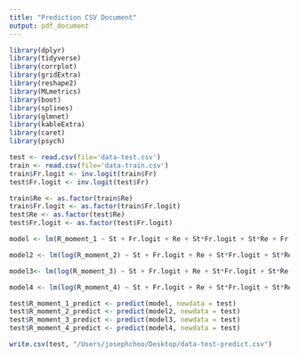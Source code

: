 ```yaml
---
title: "Prediction CSV Document"
output: pdf_document
---
```


```r
library(dplyr)
library(tidyverse)
library(corrplot)
library(gridExtra)
library(reshape2)
library(MLmetrics)
library(boot)
library(splines)
library(glmnet)
library(kableExtra)
library(caret)
library(psych)
```

```r
test <- read.csv(file='data-test.csv')
train <- read.csv(file='data-train.csv')
train$Fr.logit <- inv.logit(train$Fr)
test$Fr.logit <- inv.logit(test$Fr)

train$Re <- as.factor(train$Re)
train$Fr.logit <- as.factor(train$Fr.logit)
test$Re <- as.factor(test$Re)
test$Fr.logit <- as.factor(test$Fr.logit)
```

```r
model <- lm(R_moment_1 ~ St + Fr.logit + Re + St*Fr.logit + St*Re + Fr.logit*Re , data = train)

model2 <- lm(log(R_moment_2) ~ St + Fr.logit + Re + St*Fr.logit + St*Re + Fr.logit*Re , data = train)

model3<- lm(log(R_moment_3) ~ St + Fr.logit + Re + St*Fr.logit + St*Re + Fr.logit*Re , data = train)

model4 <- lm(log(R_moment_4) ~ St + Fr.logit + Re + St*Fr.logit + St*Re + Fr.logit*Re , data = train)

test$R_moment_1_predict <- predict(model, newdata = test)
test$R_moment_2_predict <- predict(model2, newdata = test)
test$R_moment_3_predict <- predict(model3, newdata = test)
test$R_moment_4_predict <- predict(model4, newdata = test)

write.csv(test, "/Users/josephchoo/Desktop/data-test-predict.csv")
```





